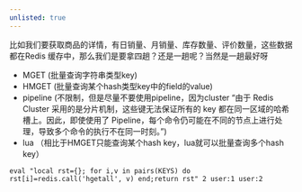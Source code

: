 ```yaml
---
unlisted: true
---
```



比如我们要获取商品的详情，有日销量、月销量、库存数量、评价数量，这些数据都在Redis 缓存中，那么我们是要拿四趟？还是一趟呢？当然是一趟最好呀

- MGET (批量查询字符串类型key)
- HMGET (批量查询某个hash类型key中的field的value)
- pipeline (不限制，但是尽量不要使用pipeline，因为cluster “由于 Redis Cluster 采用的是分片机制，这些键无法保证所有的 key 都在同一区域的哈希槽上。因此，即使使用了 Pipeline，每个命令仍可能在不同的节点上进行处理，导致多个命令的执行不在同一时刻。”)
- lua （相比于HMGET只能查询某个hash key，lua就可以批量查询多个hash key）

`eval "local rst={}; for i,v in pairs(KEYS) do rst[i]=redis.call('hgetall', v) end;return rst" 2 user:1 user:2`






